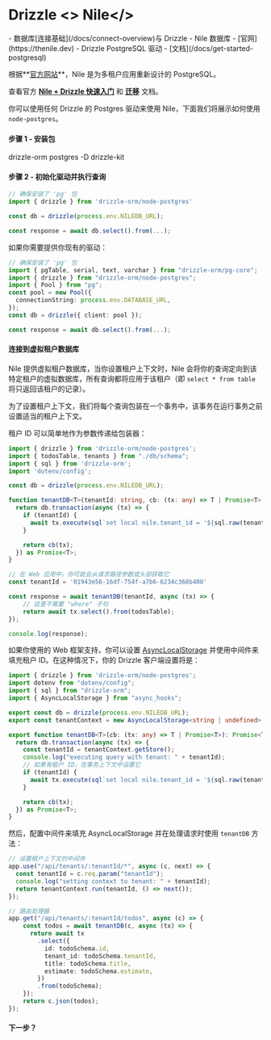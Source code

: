 
# Drizzle <> Nile</>

<Prerequisites>
- 数据库[连接基础](/docs/connect-overview)与 Drizzle
- Nile 数据库 - [官网](https://thenile.dev)
- Drizzle PostgreSQL 驱动 - [文档](/docs/get-started-postgresql)
</Prerequisites>

根据**[官方网站](https://thenile.dev)**，Nile 是为多租户应用重新设计的 PostgreSQL。

查看官方 **[Nile + Drizzle 快速入门](https://www.thenile.dev/docs/getting-started/languages/drizzle)** 和 **[迁移](https://www.thenile.dev/docs/getting-started/schema_migrations/drizzle)** 文档。

你可以使用任何 Drizzle 的 Postgres 驱动来使用 Nile，下面我们将展示如何使用 `node-postgres`。

#### 步骤 1 - 安装包

<Npm>
drizzle-orm postgres
-D drizzle-kit
</Npm>

#### 步骤 2 - 初始化驱动并执行查询

```typescript copy filename="index.ts"
// 确保安装了 'pg' 包
import { drizzle } from 'drizzle-orm/node-postgres'

const db = drizzle(process.env.NILEDB_URL);

const response = await db.select().from(...);
```

如果你需要提供你现有的驱动：

```typescript copy filename="index.ts"
// 确保安装了 'pg' 包
import { pgTable, serial, text, varchar } from "drizzle-orm/pg-core";
import { drizzle } from "drizzle-orm/node-postgres";
import { Pool } from "pg";
const pool = new Pool({
  connectionString: process.env.DATABASE_URL,
});
const db = drizzle({ client: pool });

const response = await db.select().from(...);
```

#### 连接到虚拟租户数据库

Nile 提供虚拟租户数据库，当你设置租户上下文时，Nile 会将你的查询定向到该特定租户的虚拟数据库，所有查询都将应用于该租户（即 `select * from table` 将只返回该租户的记录）。

为了设置租户上下文，我们将每个查询包装在一个事务中，该事务在运行事务之前设置适当的租户上下文。

租户 ID 可以简单地作为参数传递给包装器：

```typescript copy filename="index.ts"
import { drizzle } from 'drizzle-orm/node-postgres';
import { todosTable, tenants } from "./db/schema";
import { sql } from 'drizzle-orm';
import 'dotenv/config';

const db = drizzle(process.env.NILEDB_URL);

function tenantDB<T>(tenantId: string, cb: (tx: any) => T | Promise<T>): Promise<T> {
  return db.transaction(async (tx) => {
    if (tenantId) {
      await tx.execute(sql`set local nile.tenant_id = '${sql.raw(tenantId)}'`);
    }

    return cb(tx);
  }) as Promise<T>;
}

// 在 Web 应用中，你可能会从请求路径参数或头部获取它
const tenantId = '01943e56-16df-754f-a7b6-6234c368b400'

const response = await tenantDB(tenantId, async (tx) => {
    // 这里不需要 "where" 子句
    return await tx.select().from(todosTable);
});

console.log(response);
```

如果你使用的 Web 框架支持，你可以设置 [AsyncLocalStorage](https://nodejs.org/api/async_context.html) 并使用中间件来填充租户 ID。在这种情况下，你的 Drizzle 客户端设置将是：

```typescript copy filename="db/index.ts"
import { drizzle } from 'drizzle-orm/node-postgres';
import dotenv from "dotenv/config";
import { sql } from "drizzle-orm";
import { AsyncLocalStorage } from "async_hooks";

export const db = drizzle(process.env.NILEDB_URL);
export const tenantContext = new AsyncLocalStorage<string | undefined>();

export function tenantDB<T>(cb: (tx: any) => T | Promise<T>): Promise<T> {
  return db.transaction(async (tx) => {
    const tenantId = tenantContext.getStore();
    console.log("executing query with tenant: " + tenantId);
    // 如果有租户 ID，在事务上下文中设置它
    if (tenantId) {
      await tx.execute(sql`set local nile.tenant_id = '${sql.raw(tenantId)}'`);
    }

    return cb(tx);
  }) as Promise<T>;
}
```

然后，配置中间件来填充 AsyncLocalStorage 并在处理请求时使用 `tenantDB` 方法：

```typescript copy filename="app.ts"
// 设置租户上下文的中间件
app.use("/api/tenants/:tenantId/*", async (c, next) => {
  const tenantId = c.req.param("tenantId");
  console.log("setting context to tenant: " + tenantId);
  return tenantContext.run(tenantId, () => next());
});

// 路由处理器
app.get("/api/tenants/:tenantId/todos", async (c) => {
    const todos = await tenantDB(c, async (tx) => {
      return await tx
        .select({
          id: todoSchema.id,
          tenant_id: todoSchema.tenantId,
          title: todoSchema.title,
          estimate: todoSchema.estimate,
        })
        .from(todoSchema);
    });
    return c.json(todos);
});
```

#### 下一步？

<WhatsNextPostgres/>

